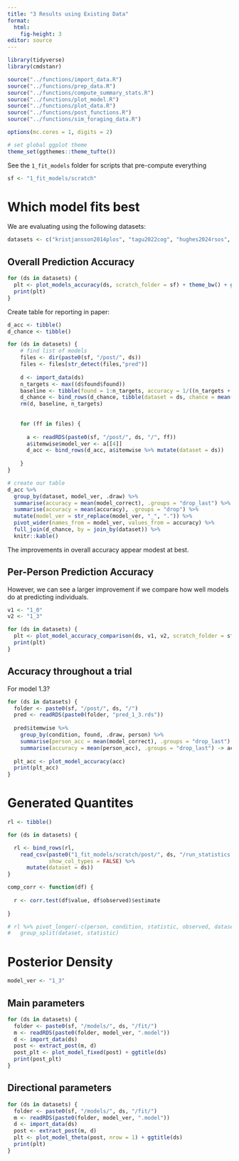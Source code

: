 ```yaml
---
title: "3 Results using Existing Data"
format: 
  html:
    fig-height: 3
editor: source
---
```


```r
library(tidyverse)
library(cmdstanr)

source("../functions/import_data.R")
source("../functions/prep_data.R")
source("../functions/compute_summary_stats.R")
source("../functions/plot_model.R")
source("../functions/plot_data.R")
source("../functions/post_functions.R")
source("../functions/sim_foraging_data.R")

options(mc.cores = 1, digits = 2)

# set global ggplot theme
theme_set(ggthemes::theme_tufte())
```


See the `1_fit_models` folder for scripts that pre-compute everything

```r
sf <- "1_fit_models/scratch"
```


# Which model fits best 

We are evaluating using the following datasets:

```r
datasets <- c("kristjansson2014plos", "tagu2022cog", "hughes2024rsos", "bhat2025") #,   "clarke2022qjep
```

## Overall Prediction Accuracy

```r
for (ds in datasets) {
  plt <- plot_models_accuracy(ds, scratch_folder = sf) + theme_bw() + ggtitle(ds)
  print(plt)
}
```
Create table for reporting in paper:

```r
d_acc <- tibble()
d_chance <- tibble()

for (ds in datasets) {
    # find list of models
    files <- dir(paste0(sf, "/post/", ds))
    files <- files[str_detect(files,"pred")]
    
    d <- import_data(ds)
    n_targets <- max((d$found$found))
    baseline <- tibble(found = 1:n_targets, accuracy = 1/((n_targets + 1) - found))
    d_chance <- bind_rows(d_chance, tibble(dataset = ds, chance = mean(baseline$accuracy)))
    rm(d, baseline, n_targets)
    
    
    for (ff in files) {
      
      a <- readRDS(paste0(sf, "/post/", ds, "/", ff))
      a$itemwise$model_ver <- a[[4]]
      d_acc <- bind_rows(d_acc, a$itemwise %>% mutate(dataset = ds))
      
    }
}

# create our table
d_acc %>% 
  group_by(dataset, model_ver, .draw) %>%
  summarise(accuracy = mean(model_correct), .groups = "drop_last") %>%
  summarise(accuracy = mean(accuracy), .groups = "drop") %>%
  mutate(model_ver = str_replace(model_ver, "_", ".")) %>%
  pivot_wider(names_from = model_ver, values_from = accuracy) %>%
  full_join(d_chance, by = join_by(dataset)) %>%
  knitr::kable()
```


The improvements in overall accuracy appear modest at best. 

## Per-Person Prediction Accuracy

However, we can see a larger improvement if we compare how well models do at predicting individuals.

```r
v1 <- "1_0"
v2 <- "1_3"

for (ds in datasets) {
  plt <- plot_model_accuracy_comparison(ds, v1, v2, scratch_folder = sf) 
  print(plt)
}
```

## Accuracy throughout a trial

For model 1.3? 

```r
for (ds in datasets) {
  folder <- paste0(sf, "/post/", ds, "/")
  pred <- readRDS(paste0(folder, "pred_1_3.rds"))
  
  pred$itemwise %>% 
    group_by(condition, found, .draw, person) %>%
    summarise(person_acc = mean(model_correct), .groups = "drop_last") %>%
    summarise(accuracy = mean(person_acc), .groups = "drop_last") -> acc
  
  plt_acc <- plot_model_accuracy(acc)
  print(plt_acc)
}
```

# Generated Quantites

```r
rl <- tibble()

for (ds in datasets) {

  rl <- bind_rows(rl,
    read_csv(paste0("1_fit_models/scratch/post/", ds, "/run_statistics.csv"),
             show_col_types = FALSE) %>%
      mutate(dataset = ds))
}

comp_corr <- function(df) {
  
  r <- corr.test(df$value, df$observed)$estimate
  
}

# rl %>% pivot_longer(-c(person, condition, statistic, observed, dataset)) %>%
#   group_split(dataset, statistic)
```



# Posterior Density 


```r
model_ver <- "1_3"
```

## Main parameters

```r

for (ds in datasets) {
  folder <- paste0(sf, "/models/", ds, "/fit/")
  m <- readRDS(paste0(folder, model_ver, ".model"))
  d <- import_data(ds)
  post <- extract_post(m, d)
  post_plt <- plot_model_fixed(post) + ggtitle(ds)
  print(post_plt)
}

```

## Directional parameters


```r
for (ds in datasets) {
  folder <- paste0(sf, "/models/", ds, "/fit/")
  m <- readRDS(paste0(folder, model_ver, ".model"))
  d <- import_data(ds)
  post <- extract_post(m, d)
  plt <- plot_model_theta(post, nrow = 1) + ggtitle(ds)
  print(plt)
}
```





